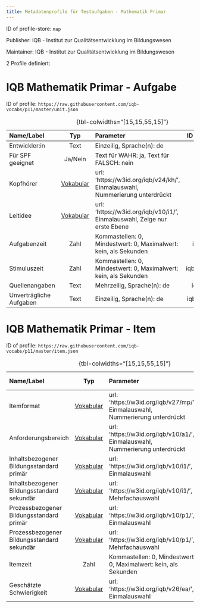 ```yaml
---
title: Metadatenprofile für Testaufgaben - Mathematik Primar
---
```


ID of profile-store: `map`

Publisher: IQB - Institut zur Qualitätsentwicklung im Bildungswesen

Maintainer: IQB - Institut zur Qualitätsentwicklung im Bildungswesen

2 Profile definiert:

# IQB Mathematik Primar - Aufgabe

ID of profile: `https://raw.githubusercontent.com/iqb-vocabs/p11/master/unit.json`

| Name/Label | Typ | Parameter | ID Profil-Eintrag |
| :--- | :---: | :--- | :---: |
| Entwickler:in | Text |Einzeilig, Sprache(n): de | iqb_author |
| Für SPF geeignet | Ja/Nein |Text für WAHR: ja, Text für FALSCH: nein | a1 |
| Kopfhörer | [Vokabular](https://w3id.org/iqb/v24/kh/) | url: 'https://w3id.org/iqb/v24/kh/', Einmalauswahl, Nummerierung unterdrückt | iqb_phones |
| Leitidee | [Vokabular](https://w3id.org/iqb/v10/i1/) | url: 'https://w3id.org/iqb/v10/i1/', Einmalauswahl, Zeige nur erste Ebene | w8 |
| Aufgabenzeit | Zahl |Kommastellen: 0, Mindestwert: 0, Maximalwert: kein, als Sekunden | iqb_time_unit |
| Stimuluszeit | Zahl |Kommastellen: 0, Mindestwert: 0, Maximalwert: kein, als Sekunden | iqb_time_stimulus |
| Quellenangaben | Text |Mehrzeilig, Sprache(n): de | iqb_copyright |
| Unverträgliche Aufgaben | Text |Einzeilig, Sprache(n): de | iqb_compatibility |

: {tbl-colwidths="[15,15,55,15]"}

# IQB Mathematik Primar - Item

ID of profile: `https://raw.githubusercontent.com/iqb-vocabs/p11/master/item.json`

| Name/Label | Typ | Parameter | ID Profil-Eintrag |
| :--- | :---: | :--- | :---: |
| Itemformat | [Vokabular](https://w3id.org/iqb/v27/mp/) | url: 'https://w3id.org/iqb/v27/mp/', Einmalauswahl, Nummerierung unterdrückt | s3 |
| Anforderungsbereich | [Vokabular](https://w3id.org/iqb/v10/a1/) | url: 'https://w3id.org/iqb/v10/a1/', Einmalauswahl, Nummerierung unterdrückt | s4 |
| Inhaltsbezogener Bildungsstandard primär | [Vokabular](https://w3id.org/iqb/v10/i1/) | url: 'https://w3id.org/iqb/v10/i1/', Einmalauswahl | s7 |
| Inhaltsbezogener Bildungsstandard sekundär | [Vokabular](https://w3id.org/iqb/v10/i1/) | url: 'https://w3id.org/iqb/v10/i1/', Mehrfachauswahl | s8 |
| Prozessbezogener Bildungsstandard primär | [Vokabular](https://w3id.org/iqb/v10/p1/) | url: 'https://w3id.org/iqb/v10/p1/', Einmalauswahl | s5 |
| Prozessbezogener Bildungsstandard sekundär | [Vokabular](https://w3id.org/iqb/v10/p1/) | url: 'https://w3id.org/iqb/v10/p1/', Mehrfachauswahl | s6 |
| Itemzeit | Zahl |Kommastellen: 0, Mindestwert: 0, Maximalwert: kein, als Sekunden | iqb_time_item |
| Geschätzte Schwierigkeit | [Vokabular](https://w3id.org/iqb/v26/ea/) | url: 'https://w3id.org/iqb/v26/ea/', Einmalauswahl | e4 |

: {tbl-colwidths="[15,15,55,15]"}

